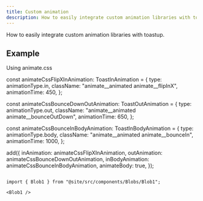 ```yaml
---
title: Custom animation
description: How to easily integrate custom animation libraries with toastup.
---
```


How to easily integrate custom animation libraries with toastup.


<CustomAnimationExample />

## Example

Using animate.css

const animateCssFlipXInAnimation: ToastInAnimation = {
  type: animationType.in,
  className: "animate__animated animate__flipInX",
  animationTime: 450,
};

const animateCssBounceDownOutAnimation: ToastOutAnimation = {
  type: animationType.out,
  className: "animate__animated animate__bounceOutDown",
  animationTime: 650,
};

const animateCssBounceInBodyAnimation: ToastInBodyAnimation = {
  type: animationType.body,
  className: "animate__animated animate__bounceIn",
  animationTime: 1000,
};

add({
  inAnimation: animateCssFlipXInAnimation,
      outAnimation: animateCssBounceDownOutAnimation,
      inBodyAnimation: animateCssBounceInBodyAnimation,
  animateBody: true,
});
```

import { Blob1 } from "@site/src/components/Blobs/Blob1";

<Blob1 />
